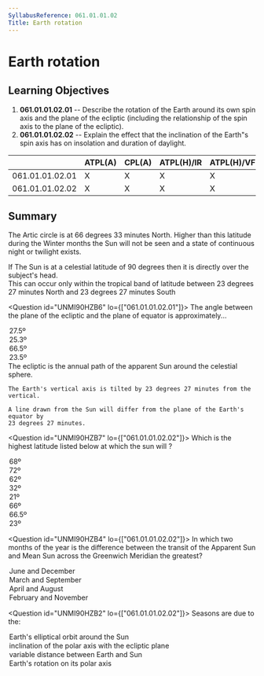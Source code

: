 ```yaml
---
SyllabusReference: 061.01.01.02
Title: Earth rotation
---
```


# Earth rotation

## Learning Objectives

1.  **061.01.01.02.01** -- Describe the rotation of the Earth around its own spin
    axis and the plane of the ecliptic (including the relationship of the spin
    axis to the plane of the ecliptic).
2.  **061.01.01.02.02** -- Explain the effect that the inclination of the Earth"s
    spin axis has on insolation and duration of daylight.

|                 | ATPL(A) | CPL(A) | ATPL(H)/IR | ATPL(H)/VFR | CPL(H) | IR  | CBIR(A) |
| --------------- | ------- | ------ | ---------- | ----------- | ------ | --- | ------- |
| 061.01.01.02.01 | X       | X      | X          | X           | X      |     |         |
| 061.01.01.02.02 | X       | X      | X          | X           | X      |     |         |

## Summary

The Artic circle is at 66 degrees 33 minutes North. Higher than this latitude
during the Winter months the Sun will not be seen and a state of continuous
night or twilight exists.

If The Sun is at a celestial latitude of 90 degrees then it is directly over the
subject's head.\
This can occur only within the tropical band of latitude between 23 degrees 27
minutes North and 23 degrees 27 minutes South

<Question id="UNMI90HZB6" lo={["061.01.01.02.01"]}>
  <Text variant="oneCorrect">
    The angle between the plane of the ecliptic and the plane of equator is approximately...
  </Text>
<Option>27.5º</Option>
<Option>25.3º</Option>
<Option>66.5º</Option>
<Option correct>23.5º</Option>

  <Explanation>
    The ecliptic is the annual path of the apparent Sun around the celestial sphere.

    The Earth's vertical axis is tilted by 23 degrees 27 minutes from the vertical.

    A line drawn from the Sun will differ from the plane of the Earth's equator by
    23 degrees 27 minutes.

  </Explanation>
</Question>

<Question id="UNMI90HZB7" lo={["061.01.01.02.02"]}>
  <Text variant="oneCorrect">
    Which is the highest latitude listed below at which the sun will <Subject />?
  </Text>
<Option>68º</Option>
<Option>72º</Option>
<Option>62º</Option>
<Option>32º</Option>
<Option>21º</Option>
<Option
  why="The Artic / Polar circle is at 66 degrees 33 minutes North / South."
  definition="rise above the horizon and set every day"
>
  66º
</Option>
<Option
  why="The Artic / Polar circle is at 66 degrees 33 minutes North / South."
  definition="rise above the horizon and set every day"
>
  66.5º
</Option>

  <Option
    why="The tropic of Cancer / Capricorn is at 23 degrees 25 minutes North / South"
    subject={[
    [
      "reach an altitude of 90º above the horizon at some time during the year",
    ],
    ]}
  >
    23º
  </Option>
</Question>

<Question id="UNMI90HZB4" lo={["061.01.01.02.02"]}>
  <Text variant="oneCorrect">
    In which two months of the year is the difference between the transit of the
    Apparent Sun and Mean Sun across the Greenwich Meridian the greatest?
  </Text>

  <Option>June and December</Option>
  <Option>March and September</Option>
  <Option>April and August</Option>
  <Option correct>February and November</Option>
</Question>

<Question id="UNMI90HZB2" lo={["061.01.01.02.02"]}>
  <Text variant="oneCorrect">Seasons are due to the:</Text>
  <Option>Earth's elliptical orbit around the Sun</Option>
  <Option correct>inclination of the polar axis with the ecliptic plane</Option>
  <Option>variable distance between Earth and Sun</Option>
  <Option>Earth's rotation on its polar axis</Option>
</Question>
